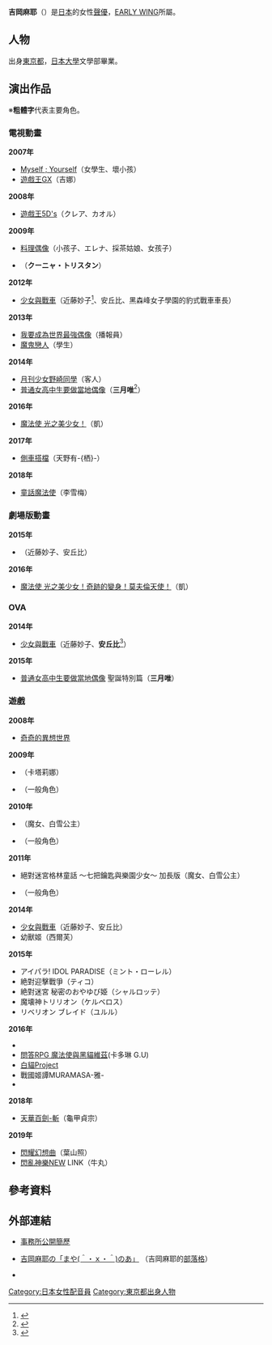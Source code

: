 {{Not|吉冈茉祐}}
{{藝人
|姓名     = 吉岡麻耶
|類型     = 配音員
|圖片     = <!--建議使用自由版權圖像-->
|圖片尺寸 = 
|圖片簡介 = 
|本名     = 
|外文名   = 吉岡 麻耶（よしおか まや）
|外文     = ja
|羅馬拼音 = Yoshioka Maya
|英文名   = 
|暱稱     = {{lang|ja|まぁにゃ}}
|其他藝名 = 
|國籍     = {{JPN}}
|民族     = 
|籍貫     = 
|出生日期 = 2月16日
|出生地點 = {{JPN}}[[東京都|東京都]]
|逝世日期 = 
|逝世地點 = 
|職業     = [[聲優|聲優]]
|語言     = [[日語|日語]]
|教育程度 = 
|母校     = [[日本大學|日本大學]]
|宗教信仰 = 
|配偶     = 
|兒女     = 
|父母     = 
|親屬     = 
|音樂類型 = 
|演奏樂器 = 
|出道地點 = 
|出道日期 = 
|出道作   = 
|代表作   = 安丘比（[[少女與戰車|少女與戰車]]）<br>三月唯（[[普通女高中生要做當地偶像|普通女高中生要做當地偶像]]）
|著名角色 = 
|活躍年代 = 
|唱片公司 = 
|經紀公司 = [[EARLY_WING|EARLY WING]]
|網站     = 
|相關團體 = 
|IMDb     = 
|現任成員 = 
|過往成員 = 
|獎項     = 
}}
'''吉岡麻耶'''（{{bd||2月16日}}）是[[日本|日本]]的女性[[聲優|聲優]]，[[EARLY_WING|EARLY WING]]所屬。

==人物==
出身[[東京都|東京都]]，[[日本大學|日本大學]]文學部畢業。

==演出作品==
※'''粗體字'''代表主要角色。
===電視動畫===
'''2007年'''
*[[Myself_;_Yourself|Myself ; Yourself]]（女學生、壞小孩）
*[[遊戲王GX|遊戲王GX]]（吉娜）
'''2008年'''
*[[遊戲王5D's|遊戲王5D's]]（クレア、カオル）
'''2009年'''
*[[料理偶像|料理偶像]]（小孩子、エレナ、採茶姑娘、女孩子）
*{{tsl|ja|U.H.O.フューチャーレスキュー2061}}（'''クーニャ・トリスタン'''）
'''2012年'''
*[[少女與戰車|少女與戰車]]（近藤妙子<ref>{{cite web|publisher=「少女與戰車」官方網站|url=http://girls-und-panzer.jp/cast.html|title=CAST|accessdate=2015-07-19|archive-date=2014-06-25|archive-url=https://web.archive.org/web/20140625110057/http://girls-und-panzer.jp/cast.html|dead-url=no}}</ref>、安丘比、黑森峰女子學園的豹式戰車車長）
'''2013年'''
*[[我要成為世界最強偶像|我要成為世界最強偶像]]（播報員）
*[[魔鬼戀人|魔鬼戀人]]（學生）
'''2014年'''
*[[月刊少女野崎同學|月刊少女野崎同學]]（客人）
*[[普通女高中生要做當地偶像|普通女高中生要做當地偶像]]（'''三月唯'''<ref>{{cite web|publisher=「普通女高中生要做當地偶像」官方網站|url=http://www.tbs.co.jp/anime/locodol/staffcast/|title=スタッフ・キャスト|accessdate=2015-07-19|archive-date=2016-08-22|archive-url=https://web.archive.org/web/20160822123013/http://www.tbs.co.jp/anime/locodol/staffcast/|dead-url=no}}</ref>）
'''2016年'''
* [[魔法使_光之美少女！|魔法使 光之美少女！]]（凱）
'''2017年'''
* [[側車搭檔|側車搭檔]]（天野有-{栖}-）
'''2018年'''
* [[童話魔法使|童話魔法使]]（李雪梅）

===劇場版動畫===
'''2015年'''
*{{Tsl|ja|ガールズ&パンツァー 劇場版|少女與戰車 劇場版}}（近藤妙子、安丘比）
'''2016年'''
*[[魔法使_光之美少女！奇跡的變身！莫夫倫天使！|魔法使 光之美少女！奇跡的變身！莫夫倫天使！]]（凱）

===OVA===
'''2014年'''
*[[少女與戰車|少女與戰車]]（近藤妙子、'''安丘比'''<ref>{{cite web|publisher=「少女與戰車」OVA網站|url=http://www.movic.jp/info/girls-und-panzer-ova/|title=OVAガールズ&パンツァー|access-date=2015-07-19|archive-url=https://web.archive.org/web/20140714222843/http://www.movic.jp/info/girls-und-panzer-ova/|archive-date=2014-07-14|dead-url=yes}}</ref>）
'''2015年'''
* [[普通女高中生要做當地偶像|普通女高中生要做當地偶像]] 聖誕特別篇（'''三月唯'''）
===遊戲===
'''2008年'''
*[[奇奇的異想世界|奇奇的異想世界]]
'''2009年'''
*{{Tsl|ja|断罪のマリア|斷罪的瑪麗亞}}（卡塔莉娜）
*{{Tsl|ja|遊☆戯☆王ファイブディーズ タッグフォース4|遊戲王5D's 雙重戰力4}}（一般角色）
'''2010年'''
*{{Tsl|ja|絶対迷宮グリム 〜七つの鍵と楽園の乙女〜|絕對迷宮格林童話 ～七把鑰匙與樂園少女～}}（魔女、白雪公主）
*{{Tsl|ja|遊☆戯☆王ファイブディーズ タッグフォース5|遊戲王5D's 雙重戰力5}}（一般角色）
'''2011年'''
*絕對迷宮格林童話 ～七把鑰匙與樂園少女～ 加長版（魔女、白雪公主）
*{{Tsl|ja|遊☆戯☆王ファイブディーズ タッグフォース6|遊戲王5D's 雙重戰力6}}（一般角色）
'''2014年'''
*[[少女與戰車|少女與戰車]]（近藤妙子、安丘比）
*幼獸姬（西爾芙）
'''2015年'''
*アイパラ! IDOL PARADISE（ミント・ローレル）
*絶對迎擊戰爭（ティコ）
*絶對迷宮 秘密のおやゆび姫（シャルロッテ）
*魔壊神トリリオン（ケルベロス）
*リベリオン ブレイド（ユルル）
'''2016年'''
*{{Tsl|ja|英国探偵ミステリア|英國偵探Mysteria|英國偵探Mysteria The Crown}}
*[[問答RPG_魔法使與黑貓維茲|問答RPG 魔法使與黑貓維茲]](卡多琳 G.U)
*[[白貓Project|白貓Project]]
*戰國姬譚MURAMASA-雅-
*{{Tsl|ja|街コロ|骰子街|骰子街配對大戰}}
'''2018年'''
*[[天華百劍-斬|天華百劍-斬]]（龜甲貞宗）
'''2019年'''
*[[閃耀幻想曲|閃耀幻想曲]]（葉山照）
*[[閃亂神樂|閃亂神樂]]NEW LINK（牛丸）

==參考資料==
{{Reflist}}

==外部連結==
*{{ja}}[http://www.earlywing.co.jp/talent-cat/raw_y-female_2/ 事務所公開簡歷] {{Wayback|url=http://www.earlywing.co.jp/talent-cat/raw_y-female_2/ |date=20160811162718 }}
*{{ja}}[http://ameblo.jp/maya2noa/ 吉岡麻耶の「まや(＾・ｘ・＾)のあ」] {{Wayback|url=http://ameblo.jp/maya2noa/ |date=20170201185530 }}（吉岡麻耶的[[部落格|部落格]]）
*{{Twitter|maya_no_a|吉岡麻耶}}

{{EARLY WING}}
{{Authority control}}
{{DEFAULTSORT:Yoshioka Maya}}
[[Category:日本女性配音員|Category:日本女性配音員]]
[[Category:東京都出身人物|Category:東京都出身人物]]